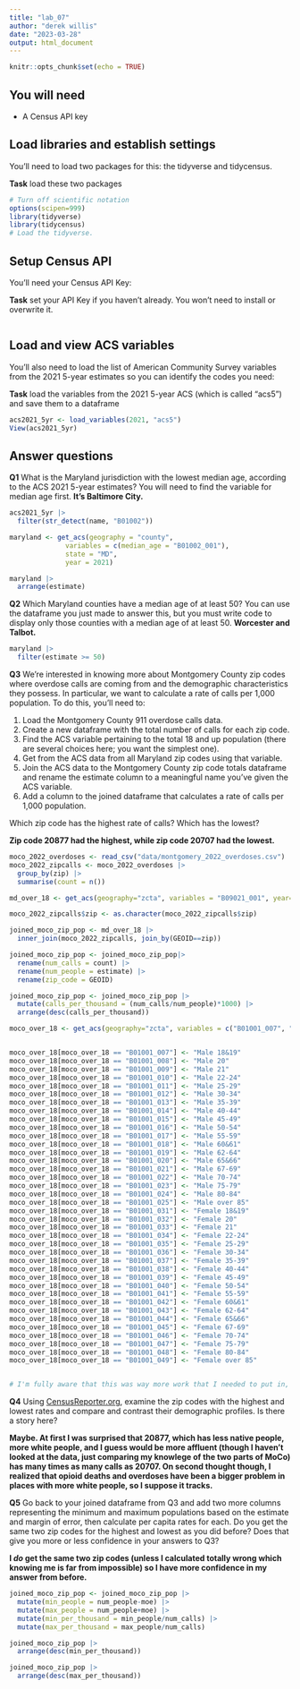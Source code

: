 ```yaml
---
title: "lab_07"
author: "derek willis"
date: "2023-03-28"
output: html_document
---
```


```r
knitr::opts_chunk$set(echo = TRUE)
```

## You will need

-   A Census API key

## Load libraries and establish settings

You'll need to load two packages for this: the tidyverse and tidycensus.

**Task** load these two packages

```r
# Turn off scientific notation
options(scipen=999)
library(tidyverse)
library(tidycensus)
# Load the tidyverse.
```

## Setup Census API

You'll need your Census API Key:

**Task** set your API Key if you haven't already. You won't need to install or overwrite it.

```r
```

## Load and view ACS variables

You'll also need to load the list of American Community Survey variables from the 2021 5-year estimates so you can identify the codes you need:

**Task** load the variables from the 2021 5-year ACS (which is called "acs5") and save them to a dataframe

```r
acs2021_5yr <- load_variables(2021, "acs5")
View(acs2021_5yr)
```

## Answer questions

**Q1** What is the Maryland jurisdiction with the lowest median age, according to the ACS 2021 5-year estimates? You will need to find the variable for median age first. **It's Baltimore City.**

```r
acs2021_5yr |> 
  filter(str_detect(name, "B01002"))

maryland <- get_acs(geography = "county",
              variables = c(median_age = "B01002_001"),
              state = "MD",
              year = 2021) 

maryland |> 
  arrange(estimate)
```

**Q2** Which Maryland counties have a median age of at least 50? You can use the dataframe you just made to answer this, but you must write code to display only those counties with a median age of at least 50. **Worcester and Talbot.**

```r
maryland |> 
  filter(estimate >= 50)
```

**Q3** We're interested in knowing more about Montgomery County zip codes where overdose calls are coming from and the demographic characteristics they possess. In particular, we want to calculate a rate of calls per 1,000 population. To do this, you'll need to:

1.  Load the Montgomery County 911 overdose calls data.
2.  Create a new dataframe with the total number of calls for each zip code.
3.  Find the ACS variable pertaining to the total 18 and up population (there are several choices here; you want the simplest one).
4.  Get from the ACS data from all Maryland zip codes using that variable.
5.  Join the ACS data to the Montgomery County zip code totals dataframe and rename the estimate column to a meaningful name you've given the ACS variable.
6.  Add a column to the joined dataframe that calculates a rate of calls per 1,000 population.

Which zip code has the highest rate of calls? Which has the lowest?

**Zip code 20877 had the highest, while zip code 20707 had the lowest.**

```r
moco_2022_overdoses <- read_csv("data/montgomery_2022_overdoses.csv")
moco_2022_zipcalls <- moco_2022_overdoses |> 
  group_by(zip) |> 
  summarise(count = n()) 

md_over_18 <- get_acs(geography="zcta", variables = "B09021_001", year=2019)

moco_2022_zipcalls$zip <- as.character(moco_2022_zipcalls$zip)

joined_moco_zip_pop <- md_over_18 |> 
  inner_join(moco_2022_zipcalls, join_by(GEOID==zip))

joined_moco_zip_pop <- joined_moco_zip_pop|> 
  rename(num_calls = count) |> 
  rename(num_people = estimate) |> 
  rename(zip_code = GEOID)

joined_moco_zip_pop <- joined_moco_zip_pop |> 
  mutate(calls_per_thousand = (num_calls/num_people)*1000) |> 
  arrange(desc(calls_per_thousand))
```

```r
moco_over_18 <- get_acs(geography="zcta", variables = c("B01001_007", "B01001_008", "B01001_009", "B01001_010", "B01001_011", "B01001_012", "B01001_013", "B01001_014", "B01001_015", "B01001_016", "B01001_017", "B01001_018","B01001_019", "B01001_020", "B01001_021", "B01001_022", "B01001_023","B01001_024", "B01001_025", "B01001_031", "B01001_032", "B01001_033","B01001_034","B01001_035","B01001_036", "B01001_037","B01001_038", "B01001_039",  "B01001_040",  "B01001_041","B01001_042", "B01001_043", "B01001_044", "B01001_045", "B01001_046", "B01001_047", "B01001_048", "B01001_049"), state='MD', year=2019)


moco_over_18[moco_over_18 == "B01001_007"] <- "Male 18&19"
moco_over_18[moco_over_18 == "B01001_008"] <- "Male 20"
moco_over_18[moco_over_18 == "B01001_009"] <- "Male 21"
moco_over_18[moco_over_18 == "B01001_010"] <- "Male 22-24"
moco_over_18[moco_over_18 == "B01001_011"] <- "Male 25-29"
moco_over_18[moco_over_18 == "B01001_012"] <- "Male 30-34"
moco_over_18[moco_over_18 == "B01001_013"] <- "Male 35-39"
moco_over_18[moco_over_18 == "B01001_014"] <- "Male 40-44"
moco_over_18[moco_over_18 == "B01001_015"] <- "Male 45-49"
moco_over_18[moco_over_18 == "B01001_016"] <- "Male 50-54"
moco_over_18[moco_over_18 == "B01001_017"] <- "Male 55-59"
moco_over_18[moco_over_18 == "B01001_018"] <- "Male 60&61"
moco_over_18[moco_over_18 == "B01001_019"] <- "Male 62-64"
moco_over_18[moco_over_18 == "B01001_020"] <- "Male 65&66"
moco_over_18[moco_over_18 == "B01001_021"] <- "Male 67-69"
moco_over_18[moco_over_18 == "B01001_022"] <- "Male 70-74"
moco_over_18[moco_over_18 == "B01001_023"] <- "Male 75-79"
moco_over_18[moco_over_18 == "B01001_024"] <- "Male 80-84"
moco_over_18[moco_over_18 == "B01001_025"] <- "Male over 85"
moco_over_18[moco_over_18 == "B01001_031"] <- "Female 18&19"
moco_over_18[moco_over_18 == "B01001_032"] <- "Female 20"
moco_over_18[moco_over_18 == "B01001_033"] <- "Female 21"
moco_over_18[moco_over_18 == "B01001_034"] <- "Female 22-24"
moco_over_18[moco_over_18 == "B01001_035"] <- "Female 25-29"
moco_over_18[moco_over_18 == "B01001_036"] <- "Female 30-34"
moco_over_18[moco_over_18 == "B01001_037"] <- "Female 35-39"
moco_over_18[moco_over_18 == "B01001_038"] <- "Female 40-44"
moco_over_18[moco_over_18 == "B01001_039"] <- "Female 45-49"
moco_over_18[moco_over_18 == "B01001_040"] <- "Female 50-54"
moco_over_18[moco_over_18 == "B01001_041"] <- "Female 55-59"
moco_over_18[moco_over_18 == "B01001_042"] <- "Female 60&61"
moco_over_18[moco_over_18 == "B01001_043"] <- "Female 62-64"
moco_over_18[moco_over_18 == "B01001_044"] <- "Female 65&66"
moco_over_18[moco_over_18 == "B01001_045"] <- "Female 67-69"
moco_over_18[moco_over_18 == "B01001_046"] <- "Female 70-74"
moco_over_18[moco_over_18 == "B01001_047"] <- "Female 75-79"
moco_over_18[moco_over_18 == "B01001_048"] <- "Female 80-84"
moco_over_18[moco_over_18 == "B01001_049"] <- "Female over 85"


# I'm fully aware that this was way more work that I needed to put in, but I want to display the fruits of my six hours of labor. So you will have to, in the nicest way possible, deal with it. I realized that what I was imagining to do with all the data, combining all the charts into one total of >18 year olds per zip code was way too much work. So I will unfortunately have to relent and do it the easy way.
```

**Q4** Using [CensusReporter.org](https://censusreporter.org/), examine the zip codes with the highest and lowest rates and compare and contrast their demographic profiles. Is there a story here?

**Maybe. At first I was surprised that 20877, which has less native people, more white people, and I guess would be more affluent (though I haven't looked at the data, just comparing my knowlege of the two parts of MoCo) has many times as many calls as 20707. On second thought though, I realized that opioid deaths and overdoses have been a bigger problem in places with more white people, so I suppose it tracks.**

**Q5** Go back to your joined dataframe from Q3 and add two more columns representing the minimum and maximum populations based on the estimate and margin of error, then calculate per capita rates for each. Do you get the same two zip codes for the highest and lowest as you did before? Does that give you more or less confidence in your answers to Q3?

**I *do* get the same two zip codes (unless I calculated totally wrong which knowing me is far from impossible) so I have more confidence in my answer from before.**

```r
joined_moco_zip_pop <- joined_moco_zip_pop |> 
  mutate(min_people = num_people-moe) |> 
  mutate(max_people = num_people+moe) |> 
  mutate(min_per_thousand = min_people/num_calls) |> 
  mutate(max_per_thousand = max_people/num_calls)

joined_moco_zip_pop |> 
  arrange(desc(min_per_thousand))

joined_moco_zip_pop |> 
  arrange(desc(max_per_thousand))
```
